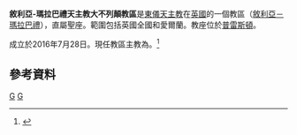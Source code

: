 {{Infobox Roman Catholic diocese
|Roman Catholic Diocese of = 敘利亞-瑪拉巴禮<br>天主教不列顛教區
|Latin name of diocese = 
|image = 
|caption =
|location = 英國、愛爾蘭
|territory = 全國
|population = 38,000
|rite = [[敘利亞－瑪拉巴禮教會|敘利亞－瑪拉巴禮]]
|patron = 
|province = 直屬聖座
|established = 2016年
|cathedral=聖亞爾豐索座堂
|co-cathedral =
|leadership =
|website = 
|pope = {{incumbent pope}}
|ordinary = {{link-en|斯德望·薩姆皮卡爾|Joseph Srampickal}}
|coadjutor bishop =
|auxiliary =
|emeritus =
}}

'''敘利亞-瑪拉巴禮天主教大不列顛教區'''是[[東儀天主教|東儀天主教]]在[[英國|英國]]的一個教區（[[敘利亞－瑪拉巴禮教會|敘利亞－瑪拉巴禮]]），直屬聖座。範圍包括英國全國和愛爾蘭。教座位於[[普雷斯頓|普雷斯頓]]。

成立於2016年7月28日。現任教區主教為{{link-en|斯德望·薩姆皮卡爾|Joseph Srampickal}}。<ref name="dio">{{cite press release |url=https://press.vatican.va/content/salastampa/it/bollettino/pubblico/2016/07/28/0548/01246.html|title=Rinunce e nomine, 28.07.2016|publisher=Sala Stampa della Santa Sede|date=2016-07-28|language=it|archiveurl=https://web.archive.org/web/20190716164313/https://press.vatican.va/content/salastampa/it/bollettino/pubblico/2016/07/28/0548/01246.html|archivedate=2019-07-16}}</ref>

==參考資料==
{{reflist}}
{{敘利亞-瑪拉巴禮天主教教區}}
{{英格蘭和威爾斯天主教教區}}

[[Category:英國天主教教區|G]]
[[Category:敘利亞-瑪拉巴禮天主教教區|G]]